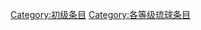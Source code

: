 {{catmore1|[[Wikipedia:琉球专题|Wikipedia:琉球专题]]}}
{{Articles by Quality|topic=琉球|project=琉球|format=toc}}
{{emptycat}}

[[Category:初级条目|Category:初级条目]]
[[Category:各等级琉球条目|Category:各等级琉球条目]]